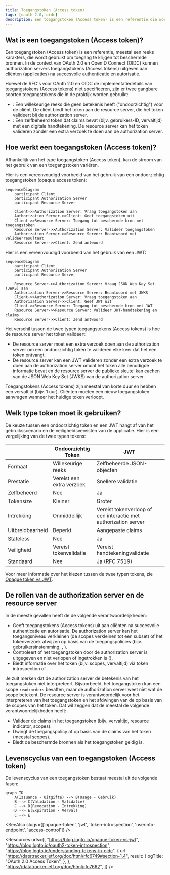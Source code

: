 ```yaml
---
title: Toegangstoken (Access token)
tags: [oauth 2.0, oidc]
description: Een toegangstoken (Access token) is een referentie die wordt gebruikt om toegang te krijgen tot beschermde bronnen namens een identiteit (bijv. gebruiker of dienst). Het is een draagtoken (bearer token) dat toegang verleent tot bronnen op basis van de scopes (toestemmingen) van het token.
---
```


## Wat is een toegangstoken (Access token)?

Een toegangstoken (Access token) is een referentie, meestal een reeks karakters, die wordt gebruikt om toegang te krijgen tot beschermde bronnen. In de context van OAuth 2.0 en OpenID Connect (OIDC) kunnen <Ref slug="authorization-server">authorization servers</Ref> toegangstokens (Access tokens) uitgeven aan cliënten (applicaties) na succesvolle authenticatie en autorisatie.

Hoewel de RFC's voor OAuth 2.0 en OIDC de implementatiedetails van toegangstokens (Access tokens) niet specificeren, zijn er twee gangbare soorten toegangstokens die in de praktijk worden gebruikt:

- <Ref slug="opaque-token" />: Een willekeurige reeks die geen betekenis heeft ("ondoorzichtig") voor de cliënt. De cliënt biedt het token aan de resource server, die het token valideert bij de authorization server.
- <Ref slug="jwt" />: Een zelfbeheerd token dat <Ref slug="claim">claims</Ref> bevat (bijv. gebruikers-ID, vervaltijd) met een digitale handtekening. De resource server kan het token valideren zonder een extra verzoek te doen aan de authorization server.

## Hoe werkt een toegangstoken (Access token)?

Afhankelijk van het type toegangstoken (Access token), kan de stroom van het gebruik van een toegangstoken variëren.

Hier is een vereenvoudigd voorbeeld van het gebruik van een ondoorzichtig toegangstoken (opaque access token):

```mermaid
sequenceDiagram
    participant Client
    participant Authorization Server
    participant Resource Server

    Client->>Authorization Server: Vraag toegangstoken aan
    Authorization Server->>Client: Geef toegangstoken uit
    Client->>Resource Server: Toegang tot beschermde bron met toegangstoken
    Resource Server->>Authorization Server: Valideer toegangstoken
    Authorization Server->>Resource Server: Beantwoord met valideerresultaat
    Resource Server->>Client: Zend antwoord
```

Hier is een vereenvoudigd voorbeeld van het gebruik van een JWT:

```mermaid
sequenceDiagram
    participant Client
    participant Authorization Server
    participant Resource Server

    Resource Server->>Authorization Server: Vraag JSON Web Key Set (JWKS) aan
    Authorization Server->>Resource Server: Beantwoord met JWKS
    Client->>Authorization Server: Vraag toegangstoken aan
    Authorization Server->>Client: Geef JWT uit
    Client->>Resource Server: Toegang tot beschermde bron met JWT
    Resource Server->>Resource Server: Valideer JWT-handtekening en claims
    Resource Server->>Client: Zend antwoord
```

Het verschil tussen de twee typen toegangstokens (Access tokens) is hoe de resource server het token valideert:

- De resource server moet een extra verzoek doen aan de authorization server om een ondoorzichtig token te valideren elke keer dat het een token ontvangt.
- De resource server kan een JWT valideren zonder een extra verzoek te doen aan de authorization server omdat het token alle benodigde informatie bevat en de resource server de publieke sleutel kan cachen van de JSON Web Key Set (JWKS) van de authorization server.

Toegangstokens (Access tokens) zijn meestal van korte duur en hebben een vervaltijd (bijv. 1 uur). Cliënten moeten een nieuw toegangstoken aanvragen wanneer het huidige token verloopt.

## Welk type token moet ik gebruiken?

De keuze tussen een ondoorzichtig token en een JWT hangt af van het gebruiksscenario en de veiligheidsvereisten van de applicatie. Hier is een vergelijking van de twee typen tokens:

|                | Ondoorzichtig Token            | JWT                                                           |
|----------------|--------------------------------|---------------------------------------------------------------|
| Formaat        | Willekeurige reeks             | Zelfbeheerde JSON-objecten                                   |
| Prestatie      | Vereist een extra verzoek      | Snellere validatie                                            |
| Zelfbeheerd    | Nee                            | Ja                                                            |
| Tokensize      | Kleiner                        | Groter                                                        |
| Intrekking     | Onmiddellijk                   | Vereist tokenverloop of een interactie met authorization server |
| Uitbreidbaarheid| Beperkt                        | Aangepaste claims                                             |
| Stateless      | Nee                            | Ja                                                            |
| Veiligheid     | Vereist tokenvalidatie         | Vereist handtekeningvalidatie                                 |
| Standaard      | Nee                            | Ja (RFC 7519)                                                 |

Voor meer informatie over het kiezen tussen de twee typen tokens, zie [Opaque token vs JWT](https://blog.logto.io/opaque-token-vs-jwt).

## De rollen van de authorization server en de resource server

In de meeste gevallen heeft de <Ref slug="authorization-server" /> de volgende verantwoordelijkheden:

- Geeft toegangstokens (Access tokens) uit aan cliënten na succesvolle authenticatie en autorisatie. De authorization server kan het toegangsniveau verkleinen (de scopes verkleinen tot een subset) of het tokenverzoek afwijzen op basis van de toegangspolicies (bijv. gebruikersinstemming, <Ref slug="rbac" />, <Ref slug="abac" />).
- Controleert of het toegangstoken door de authorization server is uitgegeven en niet verlopen of ingetrokken is (<Ref slug="token-introspection" />).
- Biedt informatie over het token (bijv. scopes, vervaltijd) via token introspection of <Ref slug="userinfo-endpoint" />.

Je zult merken dat de authorization server de betekenis van het toegangstoken niet interpreteert. Bijvoorbeeld, het toegangstoken kan een scope `read:orders` bevatten, maar de authorization server weet niet wat de scope betekent. De resource server is verantwoordelijk voor het interpreteren van het toegangstoken en het afdwingen van de <Ref slug="access-control" /> op basis van de scopes van het token. Dat wil zeggen dat de <Ref slug="resource-server" /> meestal de volgende verantwoordelijkheden heeft:

- Valideer de <Ref slug="claim">claims</Ref> in het toegangstoken (bijv. vervaltijd, resource indicator, scopes).
- Dwingt de toegangspolicy af op basis van de claims van het token (meestal scopes).
- Biedt de beschermde bronnen als het toegangstoken geldig is.

## Levenscyclus van een toegangstoken (Access token)

De levenscyclus van een toegangstoken bestaat meestal uit de volgende fasen:

```mermaid
graph TD
    A(Izsuance - Uitgifte) --> B(Usage - Gebruik)
    B --> C(Validation - Validatie)
    C --> D(Revocation - Intrekking)
    D --> E(Expiration - Verval)
    C --> E
```

<SeeAlso slugs={['opaque-token', 'jwt', 'token-introspection', 'userinfo-endpoint', 'access-control']} />

<Resources
  urls={[
    "https://blog.logto.io/opaque-token-vs-jwt",
    "https://blog.logto.io/oauth2-token-introspection",
    "https://blog.logto.io/understanding-tokens-in-oidc",
    {
      url: "https://datatracker.ietf.org/doc/html/rfc6749#section-1.4",
      result: {
        ogTitle: "OAuth 2.0 Access Token",
      },
    },
    "https://datatracker.ietf.org/doc/html/rfc7662",
  ]}
/>
